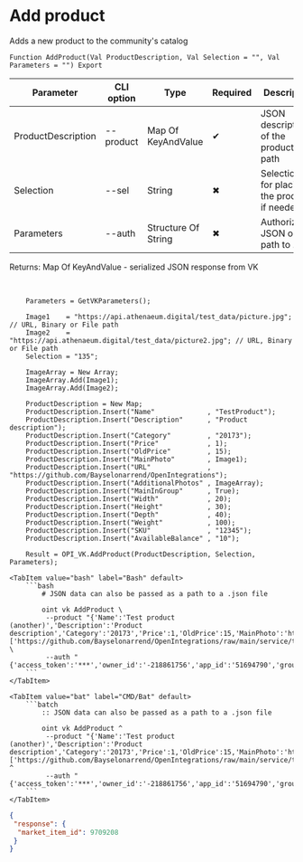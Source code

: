 ﻿---
sidebar_position: 4
description: Add product and other functions to work with VK in the Open Integration Package, a free open-source integration library for 1C:Enterprise 8, OneScript and CLI
keywords: [1C, 1С, 1С:Enterprise, 1С:Enterprise 8.3, API, Integration, Services, Exchange, OneScript, CLI, VK]
---


# Add product
 Adds a new product to the community's catalog



`Function AddProduct(Val ProductDescription, Val Selection = "", Val Parameters = "") Export`

  | Parameter | CLI option | Type | Required | Description |
  |-|-|-|-|-|
  | ProductDescription | --product | Map Of KeyAndValue | &#x2714; | JSON description of the product or path |
  | Selection | --sel | String | &#x2716; | Selection ID for placing the product, if needed |
  | Parameters | --auth | Structure Of String | &#x2716; | Authorization JSON or path to .json |

  
  Returns:  Map Of KeyAndValue - serialized JSON response from VK

<br/>




```bsl title="1C:Enterprise/OneScript code example"
    Parameters = GetVKParameters();

    Image1    = "https://api.athenaeum.digital/test_data/picture.jpg"; // URL, Binary or File path
    Image2    = "https://api.athenaeum.digital/test_data/picture2.jpg"; // URL, Binary or File path
    Selection = "135";

    ImageArray = New Array;
    ImageArray.Add(Image1);
    ImageArray.Add(Image2);

    ProductDescription = New Map;
    ProductDescription.Insert("Name"             , "TestProduct");
    ProductDescription.Insert("Description"      , "Product description");
    ProductDescription.Insert("Category"         , "20173");
    ProductDescription.Insert("Price"            , 1);
    ProductDescription.Insert("OldPrice"         , 15);
    ProductDescription.Insert("MainPhoto"        , Image1);
    ProductDescription.Insert("URL"              , "https://github.com/Bayselonarrend/OpenIntegrations");
    ProductDescription.Insert("AdditionalPhotos" , ImageArray);
    ProductDescription.Insert("MainInGroup"      , True);
    ProductDescription.Insert("Width"            , 20);
    ProductDescription.Insert("Height"           , 30);
    ProductDescription.Insert("Depth"            , 40);
    ProductDescription.Insert("Weight"           , 100);
    ProductDescription.Insert("SKU"              , "12345");
    ProductDescription.Insert("AvailableBalance" , "10");

    Result = OPI_VK.AddProduct(ProductDescription, Selection, Parameters);
```
 

 <Tabs>
  
    <TabItem value="bash" label="Bash" default>
        ```bash
            # JSON data can also be passed as a path to a .json file
            
            oint vk AddProduct \
             --product "{'Name':'Test product (another)','Description':'Product description','Category':'20173','Price':1,'OldPrice':15,'MainPhoto':'https://github.com/Bayselonarrend/OpenIntegrations/raw/main/service/test_data/picture.jpg','URL':'https://github.com/Bayselonarrend/OpenIntegrations','AdditionalPhotos':['https://github.com/Bayselonarrend/OpenIntegrations/raw/main/service/test_data/picture.jpg','https://github.com/Bayselonarrend/OpenIntegrations/raw/main/service/test_data/picture2.jpg'],'MainInGroup':true,'GroupNumber':null,'Width':20,'Height':30,'Depth':40,'Weight':100,'SKU':12345,'AvailableBalance':'10','PropertyValues':5891}" \
             --auth "{'access_token':'***','owner_id':'-218861756','app_id':'51694790','group_id':'218861756'}"
        ```
    </TabItem>
  
    <TabItem value="bat" label="CMD/Bat" default>
        ```batch
            :: JSON data can also be passed as a path to a .json file
            
            oint vk AddProduct ^
             --product "{'Name':'Test product (another)','Description':'Product description','Category':'20173','Price':1,'OldPrice':15,'MainPhoto':'https://github.com/Bayselonarrend/OpenIntegrations/raw/main/service/test_data/picture.jpg','URL':'https://github.com/Bayselonarrend/OpenIntegrations','AdditionalPhotos':['https://github.com/Bayselonarrend/OpenIntegrations/raw/main/service/test_data/picture.jpg','https://github.com/Bayselonarrend/OpenIntegrations/raw/main/service/test_data/picture2.jpg'],'MainInGroup':true,'GroupNumber':null,'Width':20,'Height':30,'Depth':40,'Weight':100,'SKU':12345,'AvailableBalance':'10','PropertyValues':5891}" ^
             --auth "{'access_token':'***','owner_id':'-218861756','app_id':'51694790','group_id':'218861756'}"
        ```
    </TabItem>
</Tabs>


```json title="Result"
{
 "response": {
  "market_item_id": 9709208
 }
}
```
